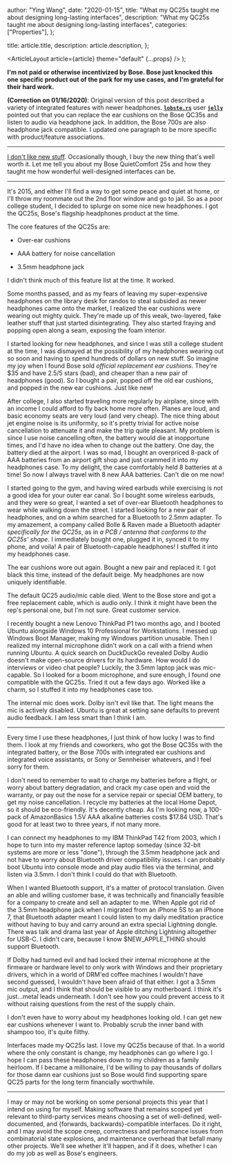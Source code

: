 
  author: "Ying Wang",
  date: "2020-01-15",
  title: "What my QC25s taught me about designing long-lasting interfaces",
  description:
    "What my QC25s taught me about designing long-lasting interfaces",
  categories: ["Properties"],
};

  title: article.title,
  description: article.description,
};

  <ArticleLayout article={article} theme="default" {...props} />
);

**I'm not paid or otherwise incentivized by Bose. Bose just knocked this one
specific product out of the park for my use cases, and I'm grateful for their
hard work.**

**(Correction on 01/16/2020)**: Original version of this post described a
variety of integrated features with newer headphones.
[**`lobste.rs`**](https://lobste.rs) user
[**`jelly`**](https://lobste.rs/u/jelly) pointed out that you can replace the
ear cushions on the Bose QC35s and listen to audio via headphone jack. In
addition, the Bose 700s are also headphone jack compatible. I updated one
paragraph to be more specific with product/feature associations.

---

[I don't like new stuff](/posts/2020/01/13/50years). Occasionally though, I buy
the new thing that's well worth it. Let me tell you about my Bose QuietComfort
25s and how they taught me how wonderful well-designed interfaces can be.

---

It's 2015, and either I'll find a way to get some peace and quiet at home, or
I'll throw my roommate out the 2nd floor window and go to jail. So as a poor
college student, I decided to splurge on some nice new headphones. I got the
QC25s, Bose's flagship headphones product at the time.

The core features of the QC25s are:

- Over-ear cushions

- AAA battery for noise cancellation

- 3.5mm headphone jack

I didn't think much of this feature list at the time. It worked.

Some months passed, and as my fears of leaving my super-expensive headphones on
the library desk for randos to steal subsided as newer headphones came onto the
market, I realized the ear cushions were wearing out mighty quick. They're made
up of this weak, two-layered, fake leather stuff that just started
disintegrating. They also started fraying and popping open along a seam,
exposing the foam interior.

I started looking for new headphones, and since I was still a college student at
the time, I was dismayed at the possibility of my headphones wearing out so
soon and having to spend hundreds of dollars on new stuff. So imagine my joy
when I found Bose sold _official replacement ear cushions_. They're $35 and have
2.5/5 stars (bad), and cheaper than a new pair of headphones (good). So I bought
a pair, popped off the old ear cushions, and popped in the new ear cushions.
Just like new!

After college, I also started traveling more regularly by airplane, since with
an income I could afford to fly back home more often. Planes are loud, and basic
economy seats are very loud (and very cheap). The nice thing about jet engine
noise is its uniformity, so it's pretty trivial for active noise cancellation to
attenuate it and make the trip quite pleasant. My problem is since I use noise
cancelling often, the battery would die at inopportune times, and I'd have no
idea when to change out the battery. One day, the battery died at the airport. I
was so mad, I bought an overpriced 8-pack of AAA batteries from an airport gift
shop and just crammed it into my headphones case. To my delight, the case
comfortably held 8 batteries at a time! So now I always travel with 8 new AAA
batteries. Can't die on me now!

I started going to the gym, and having wired earbuds while exercising is not a
good idea for your outer ear canal. So I bought some wireless earbuds, and they
were so great, I wanted a set of over-ear Bluetooth headphones to wear while
walking down the street. I started looking for a new pair of headphones, and on
a whim searched for a Bluetooth to 2.5mm adapter. To my amazement, a company
called Bolle & Raven made a Bluetooth adapter _specifically for the QC25s_, as
in _a PCB / antenna that conforms to the QC25s' shape_. I immediately bought
one, plugged it in, synced it to my phone, and voila! A pair of
Bluetooth-capable headphones! I stuffed it into my headphones case.

The ear cushions wore out again. Bought a new pair and replaced it. I got black
this time, instead of the default beige. My headphones are now uniquely
identifiable.

The default QC25 audio/mic cable died. Went to the Bose store and got a free
replacement cable, which is audio only. I think it might have been the rep's
personal one, but I'm not sure. Great customer service.

I recently bought a new Lenovo ThinkPad P1 two months ago, and I booted Ubuntu
alongside Windows 10 Professional for Workstations. I messed up Windows Boot
Manager, making my Windows partition unusable. Then I realized my internal
microphone didn't work on a call with a friend when running Ubuntu. A quick
search on DuckDuckGo revealed Dolby Audio doesn't make open-source drivers for
its hardware. How would I do interviews or video chat people? Luckily, the 3.5mm
laptop jack was mic-capable. So I looked for a boom microphone, and sure enough,
I found one compatible with the QC25s. Tried it out a few days ago. Worked like
a charm, so I stuffed it into my headphones case too.

The internal mic does work. Dolby isn't evil like that. The light means the mic
is actively disabled. Ubuntu is great at setting sane defaults to prevent audio
feedback. I am less smart than I think I am.

---

Every time I use these headphones, I just think of how lucky I was to find them.
I look at my friends and coworkers, who got the Bose QC35s with the integrated
battery, or the Bose 700s with integrated ear cushions and integrated voice
assistants, or Sony or Sennheiser whatevers, and I feel sorry for them.

I don't need to remember to wait to charge my batteries before a flight, or
worry about battery degradation, and crack my case open and void the warranty,
or pay out the nose for a service repair or special OEM battery, to get my noise
cancellation. I recycle my batteries at the local Home Depot, so it should be
eco-friendly. It's decently cheap. As I'm looking now, a 100-pack of
AmazonBasics 1.5V AAA alkaline batteries costs $17.84 USD. That's good for at
least two to three years, if not many more.

I can connect my headphones to my IBM ThinkPad T42 from 2003, which I hope to
turn into my master reference laptop someday (since 32-bit systems are more or
less "done"), through the 3.5mm headphone jack and not have to worry about
Bluetooth driver compatibility issues. I can probably boot Ubuntu into console
mode and play audio files via the terminal, and listen via 3.5mm. I don't think
I could do that with Bluetooth.

When I wanted Bluetooth support, it's a matter of protocol translation. Given an
able and willing customer base, it was technically and financially feasible for
a company to create and sell an adapter to me. When Apple got rid of the 3.5mm
headphone jack when I migrated from an iPhone 5S to an iPhone 7, that Bluetooth
adapter meant I could listen to my daily meditation practice without having to
buy and carry around an extra special Lightning dongle. There was talk and drama
last year of Apple ditching Lightning altogether for USB-C. I didn't care,
because I know $NEW_APPLE_THING should support Bluetooth.

If Dolby had turned evil and had locked their internal microphone at the
firmware or hardware level to only work with Windows and their proprietary
drivers, which in a world of DRM'ed coffee machines I wouldn't have second
guessed, I wouldn't have been afraid of that either. I got a 3.5mm mic output,
and I think that should be visible to any motherboard. I think it's just...metal
leads underneath. I don't see how you could prevent access to it without raising
questions from the rest of the supply chain.

I don't even have to worry about my headphones looking old. I can get new ear
cushions whenever I want to. Probably scrub the inner band with shampoo too,
it's quite filthy.

Interfaces made my QC25s last. I love my QC25s because of that. In a world where
the only constant is change, my headphones can go where I go. I hope I can pass
these headphones down to my children as a family heirloom. If I became a
millionaire, I'd be willing to pay thousands of dollars for those damn ear
cushions just so Bose would find supporting spare QC25 parts for the long term
financially worthwhile.

---

I may or may not be working on some personal projects this year that I intend on
using for myself. Making software that remains scoped yet relevant to
third-party services means choosing a set of well-defined, well-documented, and
{forwards, backwards}-compatible interfaces. Do it right, and I may avoid the
scope creep, correctness and performance issues from combinatorial state
explosions, and maintenance overhead that befall many other projects. We'll see
whether it'll happen, and if it does, whether I can do my job as well as Bose's
engineers.
